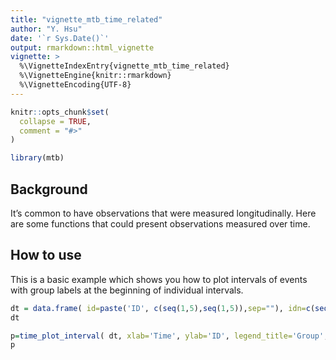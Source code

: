 ---
title: "vignette_mtb_time_related"
author: "Y. Hsu"
date: '`r Sys.Date()`'
output: rmarkdown::html_vignette
vignette: >
  %\VignetteIndexEntry{vignette_mtb_time_related}
  %\VignetteEngine{knitr::rmarkdown}
  %\VignetteEncoding{UTF-8}
---

```{r, include = FALSE}
knitr::opts_chunk$set(
  collapse = TRUE,
  comment = "#>"
)
```

```{r setup}
library(mtb)
```

## Background

It's common to have observations that were measured longitudinally.
Here are some functions that could present observations measured over time.


## How to use

This is a basic example which shows you how to 
plot intervals of events with group labels at the beginning of individual intervals.

```{r}
dt = data.frame( id=paste('ID', c(seq(1,5),seq(1,5)),sep=""), idn=c(seq(1,5),seq(1,5)), start=1800*seq(1,10)/3, end=1800*(seq(1,10)/3+seq(2,-2)), label=rep(c('A','B'),5) )
dt
```


```{r example_color_1, fig.width=7}
p=time_plot_interval( dt, xlab='Time', ylab='ID', legend_title='Group', arrow_wt=2, arrow_color='gray')
p 
```

